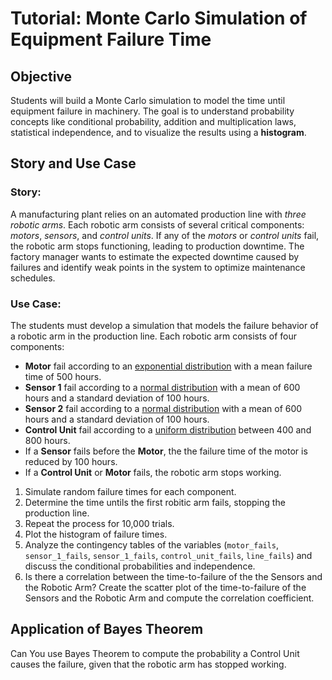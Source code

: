 # Tutorial: Monte Carlo Simulation of Equipment Failure Time {.unnumbered}

## Objective
Students will build a Monte Carlo simulation to model the time until equipment failure in machinery. The goal is to understand probability concepts like conditional probability, addition and multiplication laws, statistical independence, and to visualize the results using a __histogram__.

## Story and Use Case
### Story:
A manufacturing plant relies on an automated production line with _three robotic arms_. Each robotic arm consists of several critical components: _motors_, _sensors_, and _control units_. If any of the _motors_ or _control units_ fail, the robotic arm stops functioning, leading to production downtime. The factory manager wants to estimate the expected downtime caused by failures and identify weak points in the system to optimize maintenance schedules.

### Use Case:
The students must develop a simulation that models the failure behavior of a robotic arm in the production line. Each robotic arm consists of four components:

- **Motor** fail according to an [exponential distribution](https://numpy.org/doc/2.1/reference/random/generated/numpy.random.exponential.html) with a mean failure time of 500 hours.
- **Sensor 1** fail according to a [normal distribution](https://numpy.org/doc/2.1/reference/random/generated/numpy.random.normal.html) with a mean of 600 hours and a standard deviation of 100 hours.
- **Sensor 2** fail according to a [normal distribution](https://numpy.org/doc/2.1/reference/random/generated/numpy.random.normal.html) with a mean of 600 hours and a standard deviation of 100 hours.
- **Control Unit** fail according to a [uniform distribution](https://numpy.org/doc/2.1/reference/random/generated/numpy.random.uniform.html) between 400 and 800 hours.
- If a **Sensor** fails before the **Motor**, the the failure time of the motor is reduced by 100 hours.
- If a **Control Unit** or **Motor**  fails, the robotic arm stops working.

1. Simulate random failure times for each component.
2. Determine the time untils the first robitic arm fails, stopping the production line.
3. Repeat the process for 10,000 trials.
4. Plot the histogram of failure times.
5. Analyze the contingency tables of the variables (`motor_fails`, `sensor_1_fails`, `sensor_1_fails`, `control_unit_fails`, `line_fails`) and discuss the conditional probabilities and independence.
6. Is there a correlation between the time-to-failure of the the Sensors and the Robotic Arm? Create the scatter plot of the time-to-failure of the Sensors and the Robotic Arm and compute the correlation coefficient.

## Application of Bayes Theorem

Can You use Bayes Theorem to compute the probability a Control Unit causes the failure, given that the robotic arm has stopped working. 
